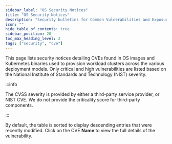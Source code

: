 ```yaml
---
sidebar_label: "OS Security Notices"
title: "OS Security Notices"
description: "Security bulletins for Common Vulnerabilities and Exposures (CVEs) related to Palette and Palette VerteX"
icon: ""
hide_table_of_contents: true
sidebar_position: 20
toc_max_heading_level: 2
tags: ["security", "cve"]
---
```



This page lists security notices detailing CVEs found in OS images and Kubernetes binaries used to provision workload
clusters across the various deployment models. Only critical and high vulnerabilities are listed based on the National
Institute of Standards and Technology (NIST) severity.

:::info

The CVSS severity is provided by either a third-party service provider, or NIST CVE. We do not provide the criticality
score for third-party components.

:::

By default, the table is sorted to display descending entries that were recently modified. Click on the CVE **Name** to view
the full details of the vulnerability.

<OsCveTable />
